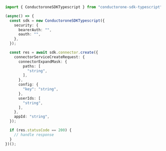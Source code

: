 ```typescript Create.ts
import { ConductoroneSDKTypescript } from "conductorone-sdk-typescript";

(async() => {
  const sdk = new ConductoroneSDKTypescript({
    security: {
      bearerAuth: "",
      oauth: "",
    },
  });

  const res = await sdk.connector.create({
    connectorServiceCreateRequest: {
      connectorExpandMask: {
        paths: [
          "string",
        ],
      },
      config: {
        "key": "string",
      },
      userIds: [
        "string",
      ],
    },
    appId: "string",
  });

  if (res.statusCode == 200) {
    // handle response
  }
})();
```
